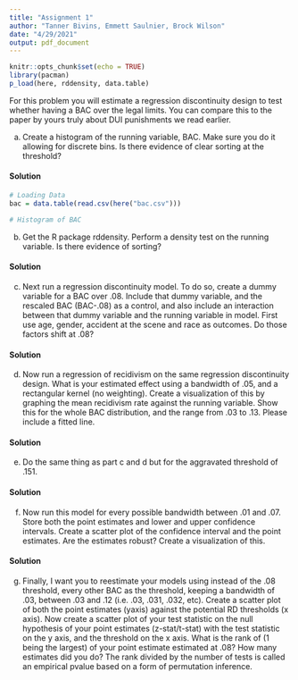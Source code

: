 ```yaml
---
title: "Assignment 1"
author: "Tanner Bivins, Emmett Saulnier, Brock Wilson"
date: "4/29/2021"
output: pdf_document
---
```


```r
knitr::opts_chunk$set(echo = TRUE)
library(pacman)
p_load(here, rddensity, data.table)
```

For this problem you will estimate a regression discontinuity design to test whether having a BAC over the legal limits. You can compare this to the paper by yours truly about DUI punishments we read earlier.

a. Create a histogram of the running variable, BAC. Make sure you do it allowing for discrete bins. Is there evidence of clear sorting at the threshold?

#### Solution

```R
# Loading Data
bac = data.table(read.csv(here("bac.csv")))

# Histogram of BAC
```

b. Get the R package rddensity. Perform a density test on the running variable. Is there evidence of sorting?

#### Solution

c. Next run a regression discontinuity model. To do so, create a dummy variable for a BAC over .08. Include that dummy variable, and the rescaled BAC (BAC-.08) as a control, and also include an interaction between that dummy variable and the running variable in model. First use age, gender, accident at the scene and race as outcomes. Do those factors shift at .08?

#### Solution

d. Now run a regression of recidivism on the same regression discontinuity design. What is your estimated effect using a bandwidth of .05, and a rectangular kernel (no weighting). Create a visualization of this by graphing the mean recidivism rate against the running variable. Show this for the whole BAC distribution, and the range from .03 to .13. Please include a fitted line.

#### Solution

e. Do the same thing as part c and d but for the aggravated threshold of .151.

#### Solution

f. Now run this model for every possible bandwidth between .01 and .07. Store both the point estimates and lower and upper confidence intervals. Create a scatter plot of the confidence interval and the point estimates. Are the estimates robust? Create a visualization of this.

#### Solution

g. Finally, I want you to reestimate your models using instead of the .08 threshold, every other BAC as the threshold, keeping a bandwidth of .03, between .03 and .12 (i.e. .03, .031, .032, etc). Create a scatter plot of both the point estimates (yaxis) against the potential RD thresholds (x axis). Now create a scatter plot of your test statistic on the null hypothesis of your point estimates (z-stat/t-stat) with the test statistic on the y axis, and the threshold on the x axis. What is the rank of (1 being the largest) of your point estimate estimated at .08? How many estimates did you do? The rank divided by the number of tests is called an empirical pvalue based on a form of permutation inference.

